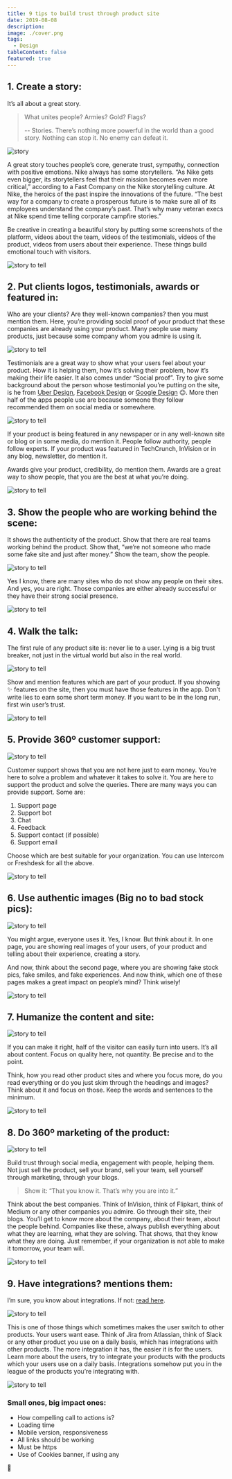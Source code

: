 ```yaml
---
title: 9 tips to build trust through product site
date: 2019-08-08
description:
image: ./cover.png
tags:
  - Design
tableContent: false
featured: true
---
```


## 1. Create a story:

It’s all about a great story.

> What unites people? Armies? Gold? Flags?
>
> -- Stories. There’s nothing more powerful in the world than a good story. Nothing can stop it. No enemy can defeat it.

![story](./1.png)

A great story touches people’s core, generate trust, sympathy, connection with positive emotions. Nike always has some storytellers. “As Nike gets even bigger, its storytellers feel that their mission becomes even more critical,” according to a Fast Company on the Nike storytelling culture. At Nike, the heroics of the past inspire the innovations of the future. “The best way for a company to create a prosperous future is to make sure all of its employees understand the company’s past. That’s why many veteran execs at Nike spend time telling corporate campfire stories.”

<!-- [card](https://www.fastcompany.com/38979/nike-story-just-tell-it) -->

Be creative in creating a beautiful story by putting some screenshots of the platform, videos about the team, videos of the testimonials, videos of the product, videos from users about their experience. These things build emotional touch with visitors.

![story to tell](./2.png)

## 2. Put clients logos, testimonials, awards or featured in:

Who are your clients? Are they well-known companies? then you must mention them. Here, you’re providing social proof of your product that these companies are already using your product. Many people use many products, just because some company whom you admire is using it.

![story to tell](./3.png)

Testimonials are a great way to show what your users feel about your product. How it is helping them, how it’s solving their problem, how it’s making their life easier. It also comes under “Social proof”. Try to give some background about the person whose testimonial you’re putting on the site, is he from [Uber Design](https://brand.uber.com/), [Facebook Design](https://design.facebook.com/) or [Google Design](https://design.google/) 😉. More then half of the apps people use are because someone they follow recommended them on social media or somewhere.

![story to tell](./4.png)

If your product is being featured in any newspaper or in any well-known site or blog or in some media, do mention it. People follow authority, people follow experts. If your product was featured in TechCrunch, InVision or in any blog, newsletter, do mention it.

Awards give your product, credibility, do mention them. Awards are a great way to show people, that you are the best at what you’re doing.

![story to tell](./5.png)

## 3. Show the people who are working behind the scene:

It shows the authenticity of the product. Show that there are real teams working behind the product. Show that, “we’re not someone who made some fake site and just after money.” Show the team, show the people.

![story to tell](./6.png)

Yes I know, there are many sites who do not show any people on their sites. And yes, you are right. Those companies are either already successful or they have their strong social presence.

![story to tell](./7.png)

## 4. Walk the talk:

The first rule of any product site is: never lie to a user. Lying is a big trust breaker, not just in the virtual world but also in the real world.

![story to tell](./8.png)

Show and mention features which are part of your product. If you showing ✨ features on the site, then you must have those features in the app. Don’t write lies to earn some short term money. If you want to be in the long run, first win user’s trust.

![story to tell](./9.png)

## 5. Provide 360º customer support:

![story to tell](./10.png)

Customer support shows that you are not here just to earn money. You’re here to solve a problem and whatever it takes to solve it. You are here to support the product and solve the queries. There are many ways you can provide support. Some are:

1. Support page
2. Support bot
3. Chat
4. Feedback
5. Support contact (if possible)
6. Support email

Choose which are best suitable for your organization. You can use Intercom or Freshdesk for all the above.

![story to tell](./11.png)

## 6. Use authentic images (Big no to bad stock pics):

![story to tell](./12.png)

You might argue, everyone uses it. Yes, I know. But think about it. In one page, you are showing real images of your users, of your product and telling about their experience, creating a story.

And now, think about the second page, where you are showing fake stock pics, fake smiles, and fake experiences. And now think, which one of these pages makes a great impact on people’s mind? Think wisely!

![story to tell](./13.png)

## 7. Humanize the content and site:

![story to tell](./14.png)

If you can make it right, half of the visitor can easily turn into users. It’s all about content. Focus on quality here, not quantity. Be precise and to the point.

Think, how you read other product sites and where you focus more, do you read everything or do you just skim through the headings and images? Think about it and focus on those. Keep the words and sentences to the minimum.

![story to tell](./15.png)

## 8. Do 360º marketing of the product:

![story to tell](./16.png)

Build trust through social media, engagement with people, helping them. Not just sell the product, sell your brand, sell your team, sell yourself through marketing, through your blogs.

> Show it: “That you know it. That’s why you are into it.”

Think about the best companies. Think of InVision, think of Flipkart, think of Medium or any other companies you admire. Go through their site, their blogs. You’ll get to know more about the company, about their team, about the people behind. Companies like these, always publish everything about what they are learning, what they are solving. That shows, that they know what they are doing. Just remember, if your organization is not able to make it tomorrow, your team will.

![story to tell](./17.png)

## 9. Have integrations? mentions them:

I’m sure, you know about integrations. If not: [read here](https://en.wikipedia.org/wiki/Integrated_software).

![story to tell](./18.png)

This is one of those things which sometimes makes the user switch to other products. Your users want ease. Think of Jira from Atlassian, think of Slack or any other product you use on a daily basis, which has integrations with other products. The more integration it has, the easier it is for the users. Learn more about the users, try to integrate your products with the products which your users use on a daily basis. Integrations somehow put you in the league of the products you’re integrating with.

![story to tell](./19.png)

### Small ones, big impact ones:

- How compelling call to actions is?
- Loading time
- Mobile version, responsiveness
- All links should be working
- Must be https
- Use of Cookies banner, if using any

🙏
